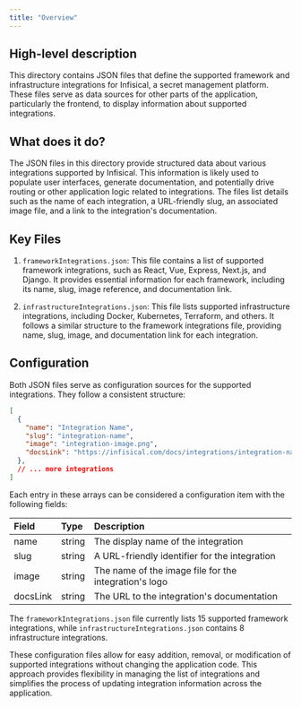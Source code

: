 ```yaml
---
title: "Overview"
---
```


## High-level description
This directory contains JSON files that define the supported framework and infrastructure integrations for Infisical, a secret management platform. These files serve as data sources for other parts of the application, particularly the frontend, to display information about supported integrations.

## What does it do?
The JSON files in this directory provide structured data about various integrations supported by Infisical. This information is likely used to populate user interfaces, generate documentation, and potentially drive routing or other application logic related to integrations. The files list details such as the name of each integration, a URL-friendly slug, an associated image file, and a link to the integration's documentation.

## Key Files
1. `frameworkIntegrations.json`: This file contains a list of supported framework integrations, such as React, Vue, Express, Next.js, and Django. It provides essential information for each framework, including its name, slug, image reference, and documentation link.

2. `infrastructureIntegrations.json`: This file lists supported infrastructure integrations, including Docker, Kubernetes, Terraform, and others. It follows a similar structure to the framework integrations file, providing name, slug, image, and documentation link for each integration.

## Configuration
Both JSON files serve as configuration sources for the supported integrations. They follow a consistent structure:

```json
[
  {
    "name": "Integration Name",
    "slug": "integration-name",
    "image": "integration-image.png",
    "docsLink": "https://infisical.com/docs/integrations/integration-name"
  },
  // ... more integrations
]
```

Each entry in these arrays can be considered a configuration item with the following fields:

| Field | Type | Description |
|:------|:-----|:------------|
| name | string | The display name of the integration |
| slug | string | A URL-friendly identifier for the integration |
| image | string | The name of the image file for the integration's logo |
| docsLink | string | The URL to the integration's documentation |

The `frameworkIntegrations.json` file currently lists 15 supported framework integrations, while `infrastructureIntegrations.json` contains 8 infrastructure integrations.

These configuration files allow for easy addition, removal, or modification of supported integrations without changing the application code. This approach provides flexibility in managing the list of integrations and simplifies the process of updating integration information across the application.